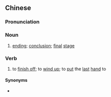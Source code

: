 ==Chinese==
{{zh-forms}}

===Pronunciation===
{{zh-pron
|c=saat3 fo1
|cat=n,v
}}

===Noun===
{{zh-noun}}

# {{lb|zh|Cantonese}} [[ending]]; [[conclusion]]; [[final]] [[stage]]

===Verb===
{{zh-verb}}

# {{lb|zh|Cantonese}} to [[finish off]]; to [[wind up]]; to [[put]] the [[last]] [[hand]] to
#: {{zh-x|@龔嘉欣 表示 拍 這 部 劇 橫跨 兩 年，前 兩 日 看 劇本 已經 不 捨得 眼濕濕，煞科 後 未必 可以 經常 見面。|{{w|Katy Kung}} stated that the filming of this drama stretched across two years. Two days ago, when looking back at the script, she already felt sad about finishing the filming and teared up, since after '''finishing off''' they may not be able to meet up often.|C-LIT|ref='''2016''', {{w2|zh|星島日報}} (''{{w|Sing Tao Daily}}''), [http://std.stheadline.com/instant/articles/detail/16433-娛樂-《愛.回家》結婚煞科為劇集劃完美句號 {{lang|zh|《愛·回家》結婚煞科為劇集劃完美句號}}]}}

====Synonyms====
* {{zh-l|殺青}}